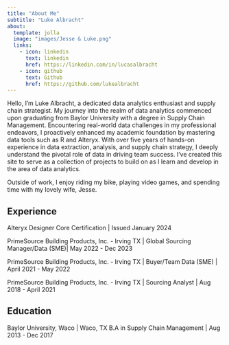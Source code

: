 ```yaml
---
title: "About Me"
subtitle: "Luke Albracht"
about:
  template: jolla
  image: "images/Jesse & Luke.png"
  links:
    - icon: linkedin
      text: linkedin
      href: https://linkedin.com/in/lucasalbracht
    - icon: github
      text: Github
      href: https://github.com/lukealbracht
---
```


::: {#hero-heading}
Hello, I'm Luke Albracht, a dedicated data analytics enthusiast and supply chain strategist. My journey into the realm of data analytics commenced upon graduating from Baylor University with a degree in Supply Chain Management. Encountering real-world data challenges in my professional endeavors, I proactively enhanced my academic foundation by mastering data tools such as R and Alteryx. With over five years of hands-on experience in data extraction, analysis, and supply chain strategy, I deeply understand the pivotal role of data in driving team success. I've created this site to serve as a collection of projects to build on as I learn and develop in the area of data analytics.

Outside of work, I enjoy riding my bike, playing video games, and spending time with my lovely wife, Jesse.

## Experience

Alteryx Designer Core Certification \| Issued January 2024

PrimeSource Building Products, Inc. - Irving TX \| Global Sourcing Manager/Data (SME)\| May 2022 - Dec 2023

PrimeSource Building Products, Inc. - Irving TX \| Buyer/Team Data (SME) \| April 2021 - May 2022

PrimeSource Building Products, Inc. - Irving TX \| Sourcing Analyst \| Aug 2018 - April 2021

## Education

Baylor University, Waco \| Waco, TX B.A in Supply Chain Management \| Aug 2013 - Dec 2017
:::
